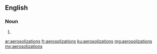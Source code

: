 ==English==

===Noun===
{{head|en}}

# {{plural of|aerosolization}}

[[ar:aerosolizations]]
[[fr:aerosolizations]]
[[ku:aerosolizations]]
[[mg:aerosolizations]]
[[my:aerosolizations]]